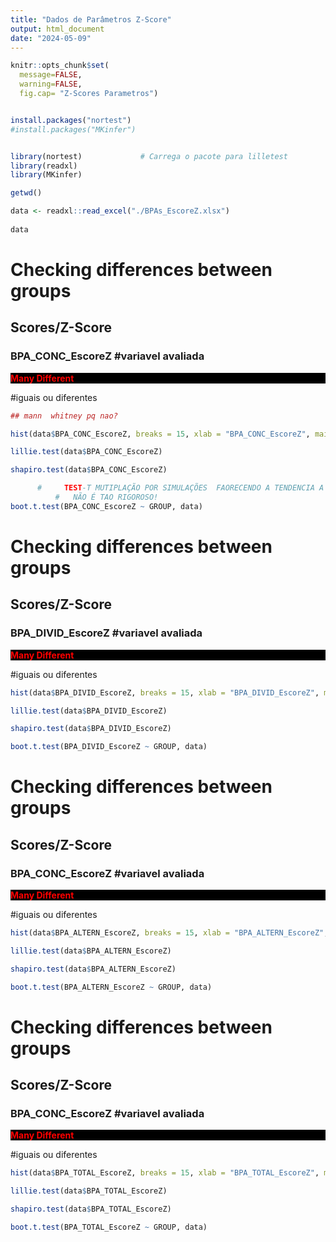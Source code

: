 ```yaml
---
title: "Dados de Parâmetros Z-Score"
output: html_document
date: "2024-05-09"
---
```


```r
knitr::opts_chunk$set(
  message=FALSE, 
  warning=FALSE,
  fig.cap= "Z-Scores Parametros")


install.packages("nortest") 
#install.packages("MKinfer")


library(nortest)             # Carrega o pacote para lilletest
library(readxl)
library(MKinfer)

getwd()

data <- readxl::read_excel("./BPAs_EscoreZ.xlsx")
 
data 
```

# **Checking differences between groups**
## **Scores/Z-Score** {.tabset .tabset-fade}
### BPA_CONC_EscoreZ                                                  #variavel avaliada
<p style="color:red; background-color:black;">**Many Different**</p>   #iguais ou diferentes

```r

## mann  whitney pq nao?

hist(data$BPA_CONC_EscoreZ, breaks = 15, xlab = "BPA_CONC_EscoreZ", main="BPA_CONC_EscoreZ")

lillie.test(data$BPA_CONC_EscoreZ)

shapiro.test(data$BPA_CONC_EscoreZ)

      #     TEST-T MUTIPLAÇÃO POR SIMULAÇÕES  FAORECENDO A TENDENCIA A SE APROXIMAR DE UMA AMOSTRA PARAMETRICA
          #   NÃO É TAO RIGOROSO!
boot.t.test(BPA_CONC_EscoreZ ~ GROUP, data)

```



# **Checking differences between groups**
## **Scores/Z-Score** {.tabset .tabset-fade}
### BPA_DIVID_EscoreZ                                                  #variavel avaliada
<p style="color:red; background-color:black;">**Many Different**</p>   #iguais ou diferentes

```r

hist(data$BPA_DIVID_EscoreZ, breaks = 15, xlab = "BPA_DIVID_EscoreZ", main="BPA_DIVID_EscoreZ")

lillie.test(data$BPA_DIVID_EscoreZ)

shapiro.test(data$BPA_DIVID_EscoreZ)

boot.t.test(BPA_DIVID_EscoreZ ~ GROUP, data)

```




# **Checking differences between groups**
## **Scores/Z-Score** {.tabset .tabset-fade}
### BPA_CONC_EscoreZ                                                  #variavel avaliada
<p style="color:red; background-color:black;">**Many Different**</p>   #iguais ou diferentes

```r

hist(data$BPA_ALTERN_EscoreZ, breaks = 15, xlab = "BPA_ALTERN_EscoreZ", main="BPA_DIVID_EscoreZ")

lillie.test(data$BPA_ALTERN_EscoreZ)

shapiro.test(data$BPA_ALTERN_EscoreZ)

boot.t.test(BPA_ALTERN_EscoreZ ~ GROUP, data)

```



# **Checking differences between groups**
## **Scores/Z-Score** {.tabset .tabset-fade}
### BPA_CONC_EscoreZ                                                  #variavel avaliada
<p style="color:red; background-color:black;">**Many Different**</p>   #iguais ou diferentes

```r

hist(data$BPA_TOTAL_EscoreZ, breaks = 15, xlab = "BPA_TOTAL_EscoreZ", main="BPA_TOTAL_EscoreZ")

lillie.test(data$BPA_TOTAL_EscoreZ)

shapiro.test(data$BPA_TOTAL_EscoreZ)

boot.t.test(BPA_TOTAL_EscoreZ ~ GROUP, data)

```